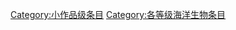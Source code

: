 {{catmore1|[[Wikipedia:海洋生物专题|Wikipedia:海洋生物专题]]}}
{{Articles by Quality|topic=海洋生物|project=海洋生物|format=toc}}
{{emptycat}}

[[Category:小作品级条目|Category:小作品级条目]]
[[Category:各等级海洋生物条目|Category:各等级海洋生物条目]]